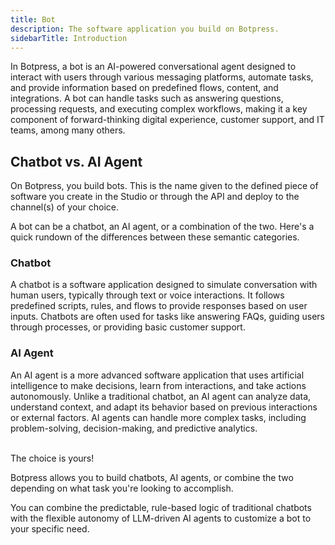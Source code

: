 ```yaml
---
title: Bot
description: The software application you build on Botpress.
sidebarTitle: Introduction
---
```


In Botpress, a bot is an AI-powered conversational agent designed to interact with users through various messaging platforms, automate tasks, and provide information based on predefined flows, content, and integrations. A bot can handle tasks such as answering questions, processing requests, and executing complex workflows, making it a key component of forward-thinking digital experience, customer support, and IT teams, among many others.

## Chatbot vs. AI Agent

On Botpress, you build bots. This is the name given to the defined piece of software you create in the Studio or through the API and deploy to the channel(s) of your choice.

A bot can be a chatbot, an AI agent, or a combination of the two. Here's a quick rundown of the differences between these semantic categories.

### Chatbot

A chatbot is a software application designed to simulate conversation with human users, typically through text or voice interactions. It follows predefined scripts, rules, and flows to provide responses based on user inputs. Chatbots are often used for tasks like answering FAQs, guiding users through processes, or providing basic customer support.

### AI Agent

An AI agent is a more advanced software application that uses artificial intelligence to make decisions, learn from interactions, and take actions autonomously. Unlike a traditional chatbot, an AI agent can analyze data, understand context, and adapt its behavior based on previous interactions or external factors. AI agents can handle more complex tasks, including problem-solving, decision-making, and predictive analytics.

<br />

<Note>
The choice is yours!

Botpress allows you to build chatbots, AI agents, or combine the two depending on what task you're looking to accomplish.

You can combine the predictable, rule-based logic of traditional chatbots with the flexible autonomy of LLM-driven AI agents to customize a bot to your specific need.
</Note>

